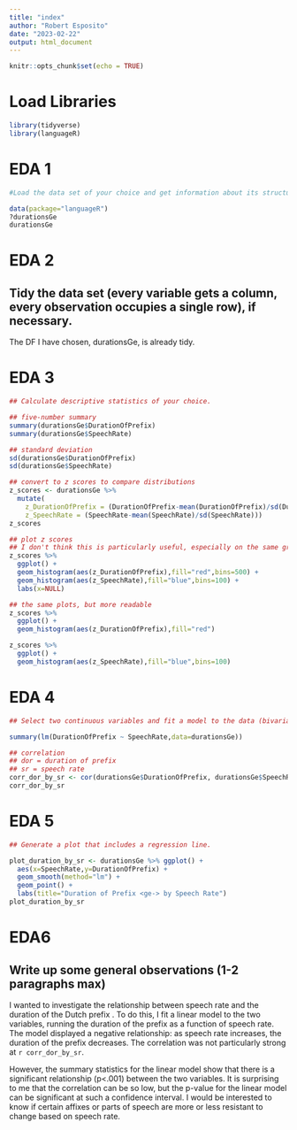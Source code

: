 ```yaml
---
title: "index"
author: "Robert Esposito"
date: "2023-02-22"
output: html_document
---
```


```r
knitr::opts_chunk$set(echo = TRUE)
```
# Load Libraries
```r
library(tidyverse)
library(languageR)
```

# EDA 1
```r
#Load the data set of your choice and get information about its structure.

data(package="languageR")
?durationsGe
durationsGe 
```
# EDA 2
## Tidy the data set (every variable gets a column, every observation occupies a single row), if necessary.

The DF I have chosen, durationsGe, is already tidy.

# EDA 3
```r
## Calculate descriptive statistics of your choice.

## five-number summary
summary(durationsGe$DurationOfPrefix)
summary(durationsGe$SpeechRate)

## standard deviation
sd(durationsGe$DurationOfPrefix)
sd(durationsGe$SpeechRate)

## convert to z scores to compare distributions
z_scores <- durationsGe %>%
  mutate(
    z_DurationOfPrefix = (DurationOfPrefix-mean(DurationOfPrefix)/sd(DurationOfPrefix)),
    z_SpeechRate = (SpeechRate-mean(SpeechRate)/sd(SpeechRate)))
z_scores

## plot z scores
## I don't think this is particularly useful, especially on the same graph, since I'm looking at two continuous variables and I'm not looking at a categorical group.
z_scores %>% 
  ggplot() +
  geom_histogram(aes(z_DurationOfPrefix),fill="red",bins=500) +
  geom_histogram(aes(z_SpeechRate),fill="blue",bins=100) +
  labs(x=NULL)

## the same plots, but more readable
z_scores %>% 
  ggplot() +
  geom_histogram(aes(z_DurationOfPrefix),fill="red")

z_scores %>% 
  ggplot() +
  geom_histogram(aes(z_SpeechRate),fill="blue",bins=100)
```

# EDA 4
```r
## Select two continuous variables and fit a model to the data (bivariate regression).

summary(lm(DurationOfPrefix ~ SpeechRate,data=durationsGe))

## correlation
## dor = duration of prefix
## sr = speech rate
corr_dor_by_sr <- cor(durationsGe$DurationOfPrefix, durationsGe$SpeechRate)
corr_dor_by_sr
```

# EDA 5
```r
## Generate a plot that includes a regression line.

plot_duration_by_sr <- durationsGe %>% ggplot() +
  aes(x=SpeechRate,y=DurationOfPrefix) +
  geom_smooth(method="lm") +
  geom_point() +
  labs(title="Duration of Prefix <ge-> by Speech Rate")
plot_duration_by_sr
```

# EDA6
## Write up some general observations (1-2 paragraphs max)

I wanted to investigate the relationship between speech rate and the duration of the Dutch prefix <ge->. To do this, I fit a linear model to the two variables, running the duration of the prefix as a function of speech rate. The model displayed a negative relationship: as speech rate increases, the duration of the prefix decreases. The correlation was not particularly strong at `r corr_dor_by_sr`. 

However, the summary statistics for the linear model show that there is a significant relationship (p<.001) between the two variables. It is surprising to me that the correlation can be so low, but the p-value for the linear model can be significant at such a confidence interval. I would be interested to know if certain affixes or parts of speech are more or less resistant to change based on speech rate.
